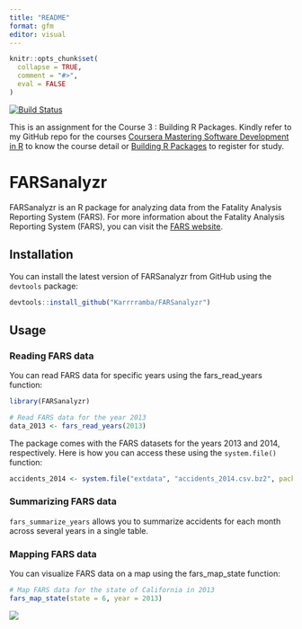 ```yaml
---
title: "README"
format: gfm
editor: visual
---
```


```r
knitr::opts_chunk$set(
  collapse = TRUE,
  comment = "#>",
  eval = FALSE
)
```

[![Build Status](https://app.travis-ci.com/Karrrramba/FARSanalyzr.svg?token=P4KJHzDKdk6ZKokQhvNP&branch=main)](https://app.travis-ci.com/Karrrramba/FARSanalyzr)

This is an assignment for the Course 3 : Building R Packages. Kindly refer to my GitHub repo for the courses [Coursera Mastering Software Development in R](https://github.com/englianhu/Coursera-Mastering-Software-Development-in-R) to know the course detail or [Building R Packages](https://www.coursera.org/learn/r-packages) to register for study.

# FARSanalyzr

FARSanalyzr is an R package for analyzing data from the Fatality Analysis Reporting System (FARS). For more information about the Fatality Analysis Reporting System (FARS), you can visit the [FARS website](https://www.nhtsa.gov/research-data/fatality-analysis-reporting-system-fars).

## Installation

You can install the latest version of FARSanalyzr from GitHub using the `devtools` package:

```r
devtools::install_github("Karrrramba/FARSanalyzr")
```

## Usage

### Reading FARS data

You can read FARS data for specific years using the fars_read_years function:

```r
library(FARSanalyzr)

# Read FARS data for the year 2013
data_2013 <- fars_read_years(2013)
```

The package comes with the FARS datasets for the years 2013 and 2014, respectively. Here is how you can access these using the `system.file()` function:

```r
accidents_2014 <- system.file("extdata", "accidents_2014.csv.bz2", package = "FARSanalyzr")
```

### Summarizing FARS data

`fars_summarize_years` allows you to summarize accidents for each month across several years in a single table.

### Mapping FARS data

You can visualize FARS data on a map using the fars_map_state function:

```r
# Map FARS data for the state of California in 2013
fars_map_state(state = 6, year = 2013)
```

![](tests/testthat/_snaps/fars_map_state/reference-map.svg)

